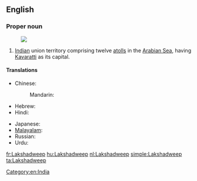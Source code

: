 ==English==
{{wikipedia}}

===Proper noun===
{{en-proper noun}}
[[Image:Lakshadweep in India (disputed hatched).svg|thumb|]]
# [[Indian]] union territory comprising twelve [[atoll]]s in the [[Arabian Sea]], having [[Kavaratti]] as its capital.

====Translations====
{{trans-top|union territory of India}}
* Chinese:
*: Mandarin: {{t|cmn|拉克沙|tr=Lākèshā|sc=Hani}}
* Hebrew: {{t-|he|לקשאדוויפ}}
* Hindi: {{t+|hi|लक्षद्वीप|tr=lakṣadvīp|xs=Hindi}}
{{trans-mid}}
* Japanese: {{t-|ja|ラクシャディープ|tr=Rakushadīpu}}
* [[Malayalam]]: {{t-|ml|ലക്ഷദ്വീപ്|tr=lakṣadvīp|sc=Mlym|xs=Malayalam}}
* Russian: {{t-|ru|Лакшадвип|m|tr=Lakšadvip}}
* Urdu: {{t-|ur|لکشادیپ|tr=lakṣadvīp|xs=Urdu}}
{{trans-bottom}}

[[Category:en:India]]

[[fr:Lakshadweep]]
[[hu:Lakshadweep]]
[[nl:Lakshadweep]]
[[simple:Lakshadweep]]
[[ta:Lakshadweep]]